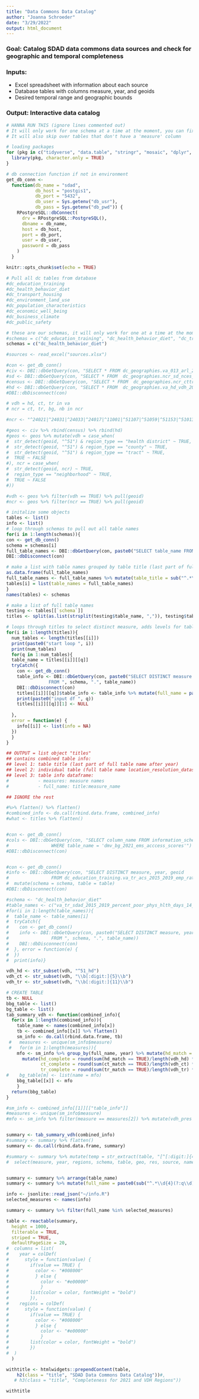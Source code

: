 ```yaml
---
title: "Data Commons Data Catalog"
author: "Joanna Schroeder"
date: "3/29/2022"
output: html_document
---
```


### Goal: Catalog SDAD data commons data sources and check for geographic and temporal completeness 

### Inputs:
* Excel spreadsheet with information about each source
* Database tables with columns measure, year, and geoids
* Desired temporal range and geographic bounds

### Output: Interactive data catalog

```r
# HANNA RUN THIS (ignore lines commented out)
# It will only work for one schema at a time at the moment, you can fix that if you want
# It will also skip over tables that don't have a 'measure' column

# loading packages
for (pkg in c("tidyverse", "data.table", "stringr", "mosaic", "dplyr", "readr", "gt", "reactable", "readxl", "htmltools")) {
  library(pkg, character.only = TRUE)
}

# db connection function if not in environment
get_db_conn <-
  function(db_name = "sdad",
           db_host = "postgis1",
           db_port = "5432",
           db_user = Sys.getenv("db_usr"),
           db_pass = Sys.getenv("db_pwd")) {
    RPostgreSQL::dbConnect(
      drv = RPostgreSQL::PostgreSQL(),
      dbname = db_name,
      host = db_host,
      port = db_port,
      user = db_user,
      password = db_pass
    )
  }

knitr::opts_chunk$set(echo = TRUE)

# Pull all dc tables from database
#dc_education_training  
#dc_health_behavior_diet  
#dc_transport_housing  
#dc_environment_land_use  
#dc_population_characteristics  
#dc_economic_well_being  
#dc_business_climate  
#dc_public_safety  

# these are our schemas, it will only work for one at a time at the moment
#schemas = c("dc_education_training", "dc_health_behavior_diet", "dc_transport_housing", "dc_transport_housing", "dc_environment_land_use", "dc_population_characteristics", "dc_economic_well_being", "dc_business_climate", "dc_public_safety")
schemas = c("dc_health_behavior_diet")

#sources <- read_excel("sources.xlsx")

#con <- get_db_conn()
#civ <- DBI::dbGetQuery(con, "SELECT * FROM dc_geographies.va_013_arl_2020_civic_assoc_geo_names")	
#sd <- DBI::dbGetQuery(con, "SELECT * FROM	dc_geographies.ncr_sd_nces_2021_school_district_names")	
#census <- DBI::dbGetQuery(con, "SELECT * FROM	dc_geographies.ncr_cttrbg_tiger_2010_2020_geo_names")	
#hd <- DBI::dbGetQuery(con, "SELECT * FROM	dc_geographies.va_hd_vdh_2021_health_district_geo_names")	
#DBI::dbDisconnect(con)

# vdh = hd, ct, tr in va
# ncr = ct, tr, bg, nb in ncr

#ncr <- "^24021|^24031|^24033|^24017|^11001|^51107|^51059|^51153|^51013|^51510|^51683|^51600|^51610|^51685"

#geos <- civ %>% rbind(census) %>% rbind(hd)
#geos <- geos %>% mutate(vdh = case_when(
#  str_detect(geoid, "^51") & region_type == "health district" ~ TRUE,
#  str_detect(geoid, "^51") & region_type == "county" ~ TRUE,
#  str_detect(geoid, "^51") & region_type == "tract" ~ TRUE,
#  TRUE ~ FALSE 
#), ncr = case_when(
#  str_detect(geoid, ncr) ~ TRUE,
#  region_type == "neighborhood" ~ TRUE,
#  TRUE ~ FALSE 
#))

#vdh <- geos %>% filter(vdh == TRUE) %>% pull(geoid)
#ncr <- geos %>% filter(ncr == TRUE) %>% pull(geoid)

# initalize some objects
tables <- list()
info <- list()
# loop through schemas to pull out all table names
for(i in 1:length(schemas)){
con <- get_db_conn()
schema = schemas[i]
full_table_names <- DBI::dbGetQuery(con, paste0("SELECT table_name FROM information_schema.tables WHERE table_schema = '", schema, "'"))
DBI::dbDisconnect(con)

# make a list with table names grouped by table title (last part of full table name after year)
as.data.frame(full_table_names)
full_table_names <- full_table_names %>% mutate(table_title = sub("^.*\\d{4}(?:q\\d)?_|\\.\\w{3,4}(?:\\.[gbx]z2?)?$", "", table_name))
tables[i] = list(table_names = full_table_names)
}
names(tables) <- schemas

# make a list of full table names
testing <- tables[[`schema`]]
titles <- split(as.list(strsplit(testing$table_name, ",")), testing$table_title)

# loops through titles to select distinct measure, adds levels for table info to list object titles
for(i in 1:length(titles)){
  num_tables <- length(titles[[i]])
  print(paste0("start loop ", i))
  print(num_tables)
  for(q in 1:num_tables){
  table_name = titles[[i]][[q]]
  tryCatch({
    con <- get_db_conn()
    table_info <- DBI::dbGetQuery(con, paste0("SELECT DISTINCT measure
                FROM ", schema, ".", table_name))
    DBI::dbDisconnect(con)
    titles[[i]][[q]]$table_info <- table_info %>% mutate(full_name = paste0(sub("^.*\\d{4}(?:q\\d)?_|\\.\\w{3,4}(?:\\.[gbx]z2?)?$", "", table_name), ":", measure))
    print(paste0("input df ", q))
    titles[[i]][[q]][1] <- NULL
    
  }, 
  error = function(e) {
    info[[i]] <- list(info = NA)
  })
  }
}

## OUTPUT = list object "titles"
## contains combined table info:
## level 1: table title (last part of full table name after year)
## level 2: individual table (full table name location_resolution_datasource_timeperiod_title)
## level 3: table info dataframe:
#           - measures: measure names
#           - full_name: title:measure_name

## IGNORE the rest

#%>% flatten() %>% flatten()
#combined_info <- do.call(rbind.data.frame, combined_info)
#what <- titles %>% flatten()


#con <- get_db_conn()
#cols <- DBI::dbGetQuery(con, "SELECT column_name FROM information_schema.columns
#                WHERE table_name = 'dmv_bg_2021_ems_acccess_scores'")
#DBI::dbDisconnect(con)


#con <- get_db_conn()
#info <- DBI::dbGetQuery(con, "SELECT DISTINCT measure, year, geoid
#                FROM dc_education_training.va_tr_acs_2015_2019_emp_rate") %>%
#  mutate(schema = schema, table = table)
#DBI::dbDisconnect(con)

#schema <- "dc_health_behavior_diet"
#table_names <- c("va_tr_sdad_2015_2019_percent_poor_phys_hlth_days_14_and_over", "dmv_bg_2021_ems_acccess_scores")
#for(i in 1:length(table_names)){
#  table_name <- table_names[i]
#  tryCatch({
#    con <- get_db_conn()
#    info <- DBI::dbGetQuery(con, paste0("SELECT DISTINCT measure, year, geoid
#                FROM ", schema, ".", table_name))
#    DBI::dbDisconnect(con)
#  }, error = function(e) {
#  })
#  print(info)}

```

```r
vdh_hd <- str_subset(vdh, "^51_hd")
vdh_ct <- str_subset(vdh, "\\b[:digit:]{5}\\b")
vdh_tr <- str_subset(vdh, "\\b[:digit:]{11}\\b")

# CREATE TABLE
tb <- NULL
bbg_table <- list()
bg_table <- list()
tab_summary_vdh <- function(combined_info){
  for(x in 1:length(combined_info)){
    table_name <- names(combined_info[x])
    tb <- combined_info[[x]] %>% flatten()
    sm_info <- do.call(rbind.data.frame, tb)
 #   measures <- unique(sm_info$measure)
 #   for(m in 1:length(measures)){
    mfo <- sm_info %>% group_by(full_name, year) %>% mutate(hd_match = ifelse(geoid %in% vdh_hd, TRUE, FALSE), ct_match = ifelse(geoid %in% vdh_ct, TRUE, FALSE), tr_match = ifelse(geoid %in% vdh_tr, TRUE, FALSE)) %>%
      mutate(hd_complete = round(sum(hd_match == TRUE)/length(vdh_hd) * 100, 2),
             ct_complete = round(sum(ct_match == TRUE)/length(vdh_ct) * 100, 2),
             tr_complete = round(sum(tr_match == TRUE)/length(vdh_tr) * 100, 2)) %>% ungroup() %>% distinct(measure, year, hd_complete, ct_complete, tr_complete, full_name) %>% mutate(schema = "dc_education_training", table = table_name)
#    bg_table[m] <- list(name = mfo)
    bbg_table[[x]] <- mfo
    }
  return(bbg_table)
}

#sm_info <- combined_info[[1]][["table_info"]]
#measures <- unique(sm_info$measure)
#mfo <- sm_info %>% filter(measure == measures[2]) %>% mutate(vdh_pres = ifelse(geoid %in% vdh == TRUE, TRUE, FALSE)) %>% mutate(ncr_pres = ifelse(geoid %in% ncr == TRUE, TRUE, FALSE)) %>% group_by(year, vdh_pres) %>% mutate(vdh_count = n(), vdh_percent_complete = round(vdh_count/length(vdh) * 100, 2)) %>% group_by(year, ncr_pres) %>% mutate(ncr_count = n(), ncr_percent_complete = round(vdh_count/length(ncr) * 100, 2)) %>% select(-vdh_pres, -ncr_pres) %>% distinct(measure, year, ncr_percent_complete, vdh_percent_complete)


summary <- tab_summary_vdh(combined_info)
#summary <- summary %>% flatten()
summary <- do.call(rbind.data.frame, summary)

#summary <- summary %>% mutate(temp = str_extract(table, "[^[:digit:]{4}]*")) %>% separate(temp, c("geo", "res", "source"), "_") %>% left_join(sources, by = "source") %>%
#  select(measure, year, regions, schema, table, geo, res, source, name, link)


summary <- summary %>% arrange(table_name)
summary <- summary %>% mutate(full_name = paste0(sub("^.*\\d{4}(?:q\\d)?_|\\.\\w{3,4}(?:\\.[gbx]z2?)?$", "", table), ":", measure))

info <- jsonlite::read_json("~/info.R")
selected_measures <- names(info)

summary <- summary %>% filter(full_name %in% selected_measures)

table <- reactable(summary,
  height = 1000,
  filterable = TRUE,
  striped = TRUE,
  defaultPageSize = 20,
#  columns = list(
#    year = colDef(
#      style = function(value) {
#        if(value == TRUE) {
#          color <- "#008000"
#          } else {
#            color <- "#e00000"
#            } 
#        list(color = color, fontWeight = "bold") 
#        }),
#    regions = colDef(
#      style = function(value) {
#        if(value == TRUE) {
#          color <- "#008000"
#          } else {
#            color <- "#e00000"
#            }
#        list(color = color, fontWeight = "bold") 
#        })
#  )
  )

withtitle <- htmlwidgets::prependContent(table, 
    h2(class = "title", "SDAD Data Commons Data Catalog"))#,
   # h3(class = "title", "Completeness for 2021 and VDH Regions"))

withtitle

```

